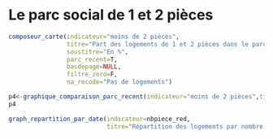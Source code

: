# Le parc social de 1 et 2 pièces {#pieces}

```r
composeur_carte(indicateur="moins de 2 pièces",
                titre="Part des logements de 1 et 2 pièces dans le parc social au 1er janvier 2018",
                soustitre="En %",
                parc_recent=T,
                basdepage=NULL,
                filtre_zero=F,
                na_recode="Pas de logements")
```


```r
p4<-graphique_comparaison_parc_recent(indicateur="moins de 2 pièces",title="Logements sociaux de 1 et 2 pièces",caption=caption)
p4
```

```r
graph_repartition_par_date(indicateur=nbpiece_red,
                           titre="Répartition des logements par nombre de pièces")
```
